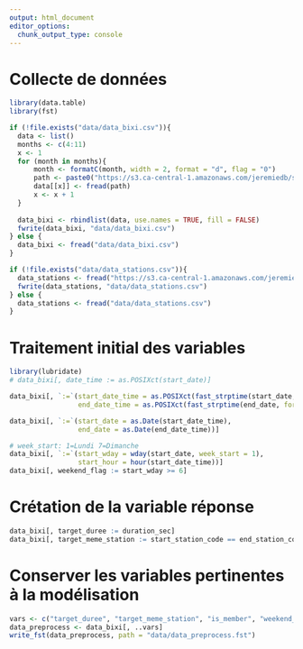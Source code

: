 ```yaml
---
output: html_document
editor_options: 
  chunk_output_type: console
---
```

# Collecte de données

```r
library(data.table)
library(fst)

if (!file.exists("data/data_bixi.csv")){
  data <- list()
  months <- c(4:11)
  x <- 1
  for (month in months){
      month <- formatC(month, width = 2, format = "d", flag = "0")
      path <- paste0("https://s3.ca-central-1.amazonaws.com/jeremiedb/share/dot-layer/R-Quebec/BixiMontrealRentals2017", "/", "OD_2017-", month, ".csv")
      data[[x]] <- fread(path)
      x <- x + 1
  }
  
  data_bixi <- rbindlist(data, use.names = TRUE, fill = FALSE)
  fwrite(data_bixi, "data/data_bixi.csv")
} else {
  data_bixi <- fread("data/data_bixi.csv")
}

if (!file.exists("data/data_stations.csv")){
  data_stations <- fread("https://s3.ca-central-1.amazonaws.com/jeremiedb/share/dot-layer/R-Quebec/BixiMontrealRentals2017/Stations_2017.csv")
  fwrite(data_stations, "data/data_stations.csv")
} else {
  data_stations <- fread("data/data_stations.csv")
}

```

# Traitement initial des variables

```r
library(lubridate)
# data_bixi[, date_time := as.POSIXct(start_date)]

data_bixi[, `:=`(start_date_time = as.POSIXct(fast_strptime(start_date, format = "%Y-%m-%d %H:%M")),
                 end_date_time = as.POSIXct(fast_strptime(end_date, format = "%Y-%m-%d %H:%M")))]

data_bixi[, `:=`(start_date = as.Date(start_date_time),
                 end_date = as.Date(end_date_time))]

# week_start: 1=Lundi 7=Dimanche
data_bixi[, `:=`(start_wday = wday(start_date, week_start = 1),
                 start_hour = hour(start_date_time))]
data_bixi[, weekend_flag := start_wday >= 6]
```


# Crétation de la variable réponse

```r
data_bixi[, target_duree := duration_sec]
data_bixi[, target_meme_station := start_station_code == end_station_code]
```


# Conserver les variables pertinentes à la modélisation

```r
vars <- c("target_duree", "target_meme_station", "is_member", "weekend_flag", "start_hour")
data_preprocess <- data_bixi[, ..vars]
write_fst(data_preprocess, path = "data/data_preprocess.fst")
```


